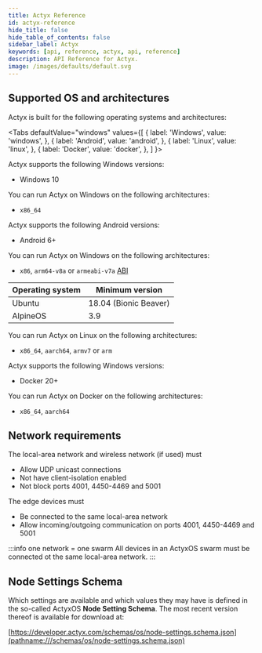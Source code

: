 ```yaml
---
title: Actyx Reference
id: actyx-reference
hide_title: false
hide_table_of_contents: false
sidebar_label: Actyx
keywords: [api, reference, actyx, api, reference]
description: API Reference for Actyx.
image: /images/defaults/default.svg
---
```



## Supported OS and architectures

Actyx is built for the following operating systems and architectures:

<Tabs
  defaultValue="windows"
  values={[
    { label: 'Windows', value: 'windows', },
    { label: 'Android', value: 'android', },
    { label: 'Linux', value: 'linux', },
    { label: 'Docker', value: 'docker', },
  ]
}>
<TabItem value="windows">

Actyx supports the following Windows versions:
- Windows 10

You can run Actyx on Windows on the following architectures:

- `x86_64`

</TabItem>
<TabItem value="android">

Actyx supports the following Android versions:

- Android 6+

You can run Actyx on Windows on the following architectures:

- `x86`, `arm64-v8a` or `armeabi-v7a` [ABI](https://developer.android.com/ndk/guides/abis.html#sa)

</TabItem>
<TabItem value="linux">

|Operating system|Minimum version|
|----------------|---------------|
|Ubuntu|18.04 (Bionic Beaver)|
|AlpineOS|3.9|

You can run Actyx on Linux on the following architectures:
- `x86_64`, `aarch64`, `armv7` or `arm`

</TabItem>
<TabItem value="docker">

Actyx supports the following Windows versions:
- Docker 20+

You can run Actyx on Docker on the following architectures:
- `x86_64`, `aarch64`

</TabItem>
</Tabs>

## Network requirements

The local-area network and wireless network (if used) must

- Allow UDP unicast connections
- Not have client-isolation enabled
- Not block ports 4001, 4450-4469 and 5001

The edge devices must

- Be connected to the same local-area network
- Allow incoming/outgoing communication on ports 4001, 4450-4469 and 5001

:::info one network = one swarm
All devices in an ActyxOS swarm must be connected ot the same local-area network.
:::

## Node Settings Schema

Which settings are available and which values they may have is defined in the so-called ActyxOS **Node Setting Schema**.
The most recent version thereof is available for download at:

[https://developer.actyx.com/schemas/os/node-settings.schema.json](pathname:///schemas/os/node-settings.schema.json)
